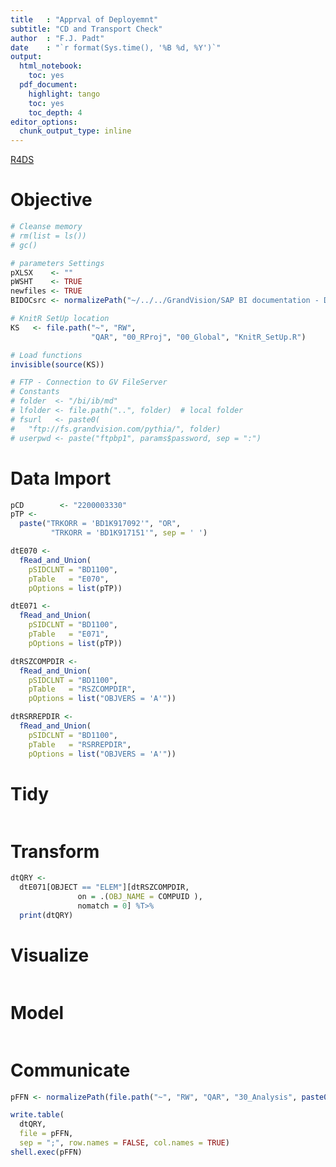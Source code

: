 ```yaml
---
title   : "Apprval of Deployemnt"
subtitle: "CD and Transport Check"
author  : "F.J. Padt"
date    : "`r format(Sys.time(), '%B %d, %Y')`"
output:
  html_notebook:
    toc: yes
  pdf_document:
    highlight: tango
    toc: yes
    toc_depth: 4
editor_options: 
  chunk_output_type: inline
---
```


[R4DS](http://r4ds.had.co.nz/introduction.html)

# Objective


```r
# Cleanse memory
# rm(list = ls())
# gc()

# parameters Settings
pXLSX    <- "" 
pWSHT    <- TRUE
newfiles <- TRUE
BIDOCsrc <- normalizePath("~/../../GrandVision/SAP BI documentation - Documents/bi-doc/src/")

# KnitR SetUp location
KS   <- file.path("~", "RW",
                  "QAR", "00_RProj", "00_Global", "KnitR_SetUp.R")

# Load functions
invisible(source(KS))

# FTP - Connection to GV FileServer
# Constants
# folder  <- "/bi/ib/md"          
# lfolder <- file.path("..", folder)  # local folder
# fsurl   <- paste0(
#   "ftp://fs.grandvision.com/pythia/", folder)
# userpwd <- paste("ftpbp1", params$password, sep = ":")

```

# Data Import

```r
pCD        <- "2200003330"
pTP <-
  paste("TRKORR = 'BD1K917092'", "OR",
         "TRKORR = 'BD1K917151'", sep = ' ')

dtE070 <-
  fRead_and_Union(
    pSIDCLNT = "BD1100",
    pTable   = "E070",
    pOptions = list(pTP))

dtE071 <-
  fRead_and_Union(
    pSIDCLNT = "BD1100",
    pTable   = "E071",
    pOptions = list(pTP))

dtRSZCOMPDIR <-
  fRead_and_Union(
    pSIDCLNT = "BD1100",
    pTable   = "RSZCOMPDIR",
    pOptions = list("OBJVERS = 'A'"))

dtRSRREPDIR <-
  fRead_and_Union(
    pSIDCLNT = "BD1100",
    pTable   = "RSRREPDIR",
    pOptions = list("OBJVERS = 'A'"))
```

# Tidy
```r

```

# Transform

```r
dtQRY <- 
  dtE071[OBJECT == "ELEM"][dtRSZCOMPDIR, 
               on = .(OBJ_NAME = COMPUID ),
               nomatch = 0] %T>%
  print(dtQRY)
```

# Visualize

```r

```

# Model

```r

```

# Communicate

```r

pFFN <- normalizePath(file.path("~", "RW", "QAR", "30_Analysis", paste0(pCD, ".csv")))

write.table(
  dtQRY,
  file = pFFN, 
  sep = ";", row.names = FALSE, col.names = TRUE)
shell.exec(pFFN)
```


